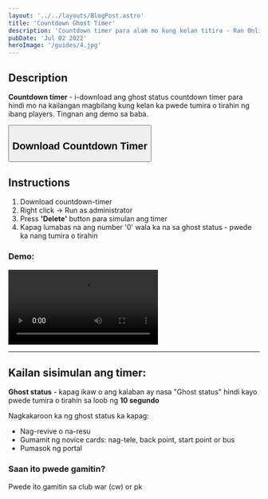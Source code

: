 ```yaml
---
layout: '../../layouts/BlogPost.astro'
title: 'Countdown Ghost Timer'
description: 'Countdown timer para alam mo kung kelan titira - Ran Online Pinas'
pubDate: 'Jul 02 2022'
heroImage: '/guides/4.jpg'
---
```


## Description

<strong>Countdown timer</strong> - i-download ang ghost status countdown timer para
hindi mo na kailangan magbilang kung kelan ka pwede tumira o tirahin ng ibang players.
Tingnan ang demo sa baba.

<form method="get" action="/autopots/timer-10sec.exe">
  <button type="submit">
    <h2 class="text-bir-text-green">Download Countdown Timer</h2>
  </button>
</form>

## Instructions

1. Download countdown-timer
2. Right click -> Run as administrator
3. Press <strong>'Delete'</strong> button para simulan ang timer
4. Kapag lumabas na ang number '0' wala ka na sa ghost status - pwede ka nang tumira o tirahin

### Demo:

<video class="w-full h-auto aspect-video" controls>
  <source src="/demo/countdown-timer.mp4" type="video/mp4" />
  Your browser does not support the video tag.
</video>

---

## Kailan sisimulan ang timer:

<strong>Ghost status</strong> - kapag ikaw o ang kalaban ay nasa "Ghost status" hindi
kayo pwede tumira o tirahin sa loob ng <strong>10 segundo</strong>

Nagkakaroon ka ng ghost status ka kapag:

- Nag-revive o na-resu
- Gumamit ng novice cards: nag-tele, back point, start point or bus
- Pumasok ng portal

### Saan ito pwede gamitin?

Pwede ito gamitin sa club war (cw) or pk
